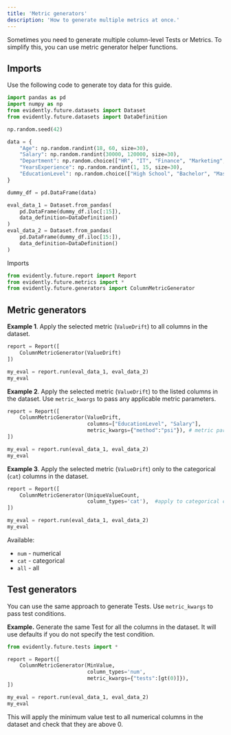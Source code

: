 ```yaml
---
title: 'Metric generators'
description: 'How to generate multiple metrics at once.'
---
```


Sometimes you need to generate multiple column-level Tests or Metrics. To simplify this, you can use metric generator helper functions.

## Imports

<Accordion title="Generate data" defaultOpen={false}>
Use the following code to generate toy data for this guide.

```python
import pandas as pd
import numpy as np
from evidently.future.datasets import Dataset
from evidently.future.datasets import DataDefinition

np.random.seed(42)

data = {
    "Age": np.random.randint(18, 60, size=30),
    "Salary": np.random.randint(30000, 120000, size=30),
    "Department": np.random.choice(["HR", "IT", "Finance", "Marketing", "Operations"], size=30),
    "YearsExperience": np.random.randint(1, 15, size=30),  
    "EducationLevel": np.random.choice(["High School", "Bachelor", "Master", "PhD"], size=30)  
}

dummy_df = pd.DataFrame(data)

eval_data_1 = Dataset.from_pandas(
    pd.DataFrame(dummy_df.iloc[:15]),
    data_definition=DataDefinition()
)
eval_data_2 = Dataset.from_pandas(
    pd.DataFrame(dummy_df.iloc[15:]),
    data_definition=DataDefinition()
)
```
</Accordion>

Imports

```python
from evidently.future.report import Report
from evidently.future.metrics import *
from evidently.future.generators import ColumnMetricGenerator
```

## Metric generators

**Example 1**. Apply the selected metric (`ValueDrift`) to all columns in the dataset. 

```python
report = Report([
    ColumnMetricGenerator(ValueDrift)
])

my_eval = report.run(eval_data_1, eval_data_2)
my_eval
```

**Example 2**. Apply the selected metric (`ValueDrift`) to the listed columns in the dataset. Use `metric_kwargs` to pass any applicable metric parameters.

```python
report = Report([
    ColumnMetricGenerator(ValueDrift, 
                          columns=["EducationLevel", "Salary"],
                          metric_kwargs={"method":"psi"}), # metric parameters
])

my_eval = report.run(eval_data_1, eval_data_2)
my_eval
```

**Example 3**. Apply the selected metric (`ValueDrift`) only to the categorical (`cat`) columns in the dataset.

```python
report = Report([
    ColumnMetricGenerator(UniqueValueCount, 
                          column_types='cat'),  #apply to categorical columns only 
])

my_eval = report.run(eval_data_1, eval_data_2)
my_eval
```

Available: 
* `num` - numerical
* `cat` - categorical
* `all` - all 

## Test generators

You can use the same approach to generate Tests. Use `metric_kwargs` to pass test conditions.

**Example.** Generate the same Test for all the columns in the dataset. It will use defaults if you do not specify the test condition.

```python
from evidently.future.tests import *

report = Report([
    ColumnMetricGenerator(MinValue, 
                          column_types='num',
                          metric_kwargs={"tests":[gt(0)]}), 
])

my_eval = report.run(eval_data_1, eval_data_2)
my_eval
```

This will apply the minimum value test to all numerical columns in the dataset and check that they are above 0.